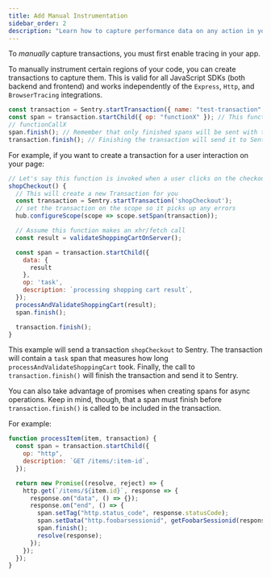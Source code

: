 ```yaml
---
title: Add Manual Instrumentation
sidebar_order: 2
description: "Learn how to capture performance data on any action in your app."
---
```


<Note>

To _manually_ capture transactions, you must first <PlatformLink to="/performance/">enable tracing in your app.</PlatformLink>

</Note>

To manually instrument certain regions of your code, you can create transactions to capture them. This is valid for all JavaScript SDKs (both backend and frontend) and works independently of the `Express`, `Http`, and `BrowserTracing` integrations.

```javascript
const transaction = Sentry.startTransaction({ name: "test-transaction" });
const span = transaction.startChild({ op: "functionX" }); // This function returns a Span
// functionCallX
span.finish(); // Remember that only finished spans will be sent with the transaction
transaction.finish(); // Finishing the transaction will send it to Sentry
```

For example, if you want to create a transaction for a user interaction on your page:

```javascript
// Let's say this function is invoked when a user clicks on the checkout button of your shop
shopCheckout() {
  // This will create a new Transaction for you
  const transaction = Sentry.startTransaction('shopCheckout');
  // set the transaction on the scope so it picks up any errors
  hub.configureScope(scope => scope.setSpan(transaction));

  // Assume this function makes an xhr/fetch call
  const result = validateShoppingCartOnServer();

  const span = transaction.startChild({
    data: {
      result
    },
    op: 'task',
    description: `processing shopping cart result`,
  });
  processAndValidateShoppingCart(result);
  span.finish();

  transaction.finish();
}
```

This example will send a transaction `shopCheckout` to Sentry. The transaction will contain a `task` span that measures how long `processAndValidateShoppingCart` took. Finally, the call to `transaction.finish()` will finish the transaction and send it to Sentry.

You can also take advantage of promises when creating spans for async operations. Keep in mind, though, that a span must finish before `transaction.finish()` is called to be included in the transaction.

For example:

```javascript
function processItem(item, transaction) {
  const span = transaction.startChild({
    op: "http",
    description: `GET /items/:item-id`,
  });

  return new Promise((resolve, reject) => {
    http.get(`/items/${item.id}`, response => {
      response.on("data", () => {});
      response.on("end", () => {
        span.setTag("http.status_code", response.statusCode);
        span.setData("http.foobarsessionid", getFoobarSessionid(response));
        span.finish();
        resolve(response);
      });
    });
  });
}
```
